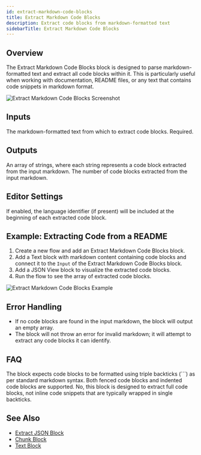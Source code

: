 ```yaml
---
id: extract-markdown-code-blocks
title: Extract Markdown Code Blocks
description: Extract code blocks from markdown-formatted text
sidebarTitle: Extract Markdown Code Blocks
---
```


## Overview

The Extract Markdown Code Blocks block is designed to parse markdown-formatted text and extract all code blocks within it. This is particularly useful when working with documentation, README files, or any text that contains code snippets in markdown format.

<Frame>
  <img src="/images/extract-markdown-code-blocks.png" alt="Extract Markdown Code Blocks Screenshot" />
</Frame>

## Inputs

<ParamField path="Input" type="string">
  The markdown-formatted text from which to extract code blocks. Required.
</ParamField>

## Outputs

<ResponseField name="Code Blocks" type="string[]">
  An array of strings, where each string represents a code block extracted from the input markdown.
</ResponseField>

<ResponseField name="Count" type="number">
  The number of code blocks extracted from the input markdown.
</ResponseField>

## Editor Settings

<ParamField path="Include Language Identifier" type="boolean" default={false}>
  If enabled, the language identifier (if present) will be included at the beginning of each extracted code block.
</ParamField>

## Example: Extracting Code from a README

1. Create a new flow and add an Extract Markdown Code Blocks block.
2. Add a Text block with markdown content containing code blocks and connect it to the `Input` of the Extract Markdown Code Blocks block.
3. Add a JSON View block to visualize the extracted code blocks.
4. Run the flow to see the array of extracted code blocks.

<Frame>
  <img src="/images/extract-markdown-code-blocks-example.png" alt="Extract Markdown Code Blocks Example" />
</Frame>

## Error Handling

- If no code blocks are found in the input markdown, the block will output an empty array.
- The block will not throw an error for invalid markdown; it will attempt to extract any code blocks it can identify.

## FAQ

<AccordionGroup>
  <Accordion title="What format are the code blocks expected to be in?">
    The block expects code blocks to be formatted using triple backticks (```) as per standard markdown syntax. Both fenced code blocks and indented code blocks are supported.
  </Accordion>

  <Accordion title="Does this block handle inline code?">
    No, this block is designed to extract full code blocks, not inline code snippets that are typically wrapped in single backticks.
  </Accordion>
</AccordionGroup>

## See Also

- [Extract JSON Block](/block-reference/modifiers/extract-json)
- [Chunk Block](/block-reference/modifiers/chunk)
- [Text Block](/block-reference/data/text)
